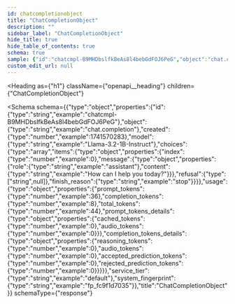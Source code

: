 ```yaml
---
id: chatcompletionobject
title: "ChatCompletionObject"
description: ""
sidebar_label: "ChatCompletionObject"
hide_title: true
hide_table_of_contents: true
schema: true
sample: {"id":"chatcmpl-B9MHDbslfkBeAs8l4bebGdFOJ6PeG","object":"chat.completion","created":1741570283,"model":"Llama-3.2-1B-Instruct","choices":[{"index":0,"message":{"role":"assistant","content":"How can I help you today?"},"finish_reason":"stop"}],"usage":{"prompt_tokens":36,"completion_tokens":8,"total_tokens":44,"prompt_tokens_details":{"cached_tokens":0,"audio_tokens":0},"completion_tokens_details":{"reasoning_tokens":0,"audio_tokens":0,"accepted_prediction_tokens":0,"rejected_prediction_tokens":0}},"service_tier":"default","system_fingerprint":"fp_fc9f1d7035"}
custom_edit_url: null
---
```



<Heading
  as={"h1"}
  className={"openapi__heading"}
  children={"ChatCompletionObject"}
>
</Heading>





<Schema
  schema={{"type":"object","properties":{"id":{"type":"string","example":"chatcmpl-B9MHDbslfkBeAs8l4bebGdFOJ6PeG"},"object":{"type":"string","example":"chat.completion"},"created":{"type":"number","example":1741570283},"model":{"type":"string","example":"Llama-3.2-1B-Instruct"},"choices":{"type":"array","items":{"type":"object","properties":{"index":{"type":"number","example":0},"message":{"type":"object","properties":{"role":{"type":"string","example":"assistant"},"content":{"type":"string","example":"How can I help you today?"}}},"refusal":{"type":["string",null]},"finish_reason":{"type":"string","example":"stop"}}}},"usage":{"type":"object","properties":{"prompt_tokens":{"type":"number","example":36},"completion_tokens":{"type":"number","example":8},"total_tokens":{"type":"number","example":44},"prompt_tokens_details":{"type":"object","properties":{"cached_tokens":{"type":"number","example":0},"audio_tokens":{"type":"number","example":0}}},"completion_tokens_details":{"type":"object","properties":{"reasoning_tokens":{"type":"number","example":0},"audio_tokens":{"type":"number","example":0},"accepted_prediction_tokens":{"type":"number","example":0},"rejected_prediction_tokens":{"type":"number","example":0}}}}},"service_tier":{"type":"string","example":"default"},"system_fingerprint":{"type":"string","example":"fp_fc9f1d7035"}},"title":"ChatCompletionObject"}}
  schemaType={"response"}
>
  
</Schema>
            
